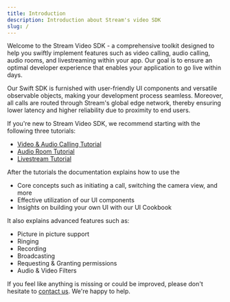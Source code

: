 ```yaml
---
title: Introduction
description: Introduction about Stream's video SDK
slug: /
---
```


Welcome to the Stream Video SDK - a comprehensive toolkit designed to help you swiftly implement features such as video calling, audio calling, audio rooms, and livestreaming within your app.
Our goal is to ensure an optimal developer experience that enables your application to go live within days.

Our Swift SDK is furnished with user-friendly UI components and versatile observable objects, making your development process seamless.
Moreover, all calls are routed through Stream's global edge network, thereby ensuring lower latency and higher reliability due to proximity to end users.

If you're new to Stream Video SDK, we recommend starting with the following three tutorials:

- [Video & Audio Calling Tutorial](https://getstream.io/video/sdk/ios/tutorial/video-calling/)
- [Audio Room Tutorial](https://getstream.io/video/sdk/ios/tutorial/audio-room/)
- [Livestream Tutorial](https://getstream.io/video/sdk/ios/tutorial/livestreaming/)

After the tutorials the documentation explains how to use the

- Core concepts such as initiating a call, switching the camera view, and more
- Effective utilization of our UI components
- Insights on building your own UI with our UI Cookbook

It also explains advanced features such as:

- Picture in picture support
- Ringing
- Recording
- Broadcasting
- Requesting & Granting permissions
- Audio & Video Filters

If you feel like anything is missing or could be improved, please don't hesitate to [contact us](https://getstream.io/contact/). We're happy to help.
